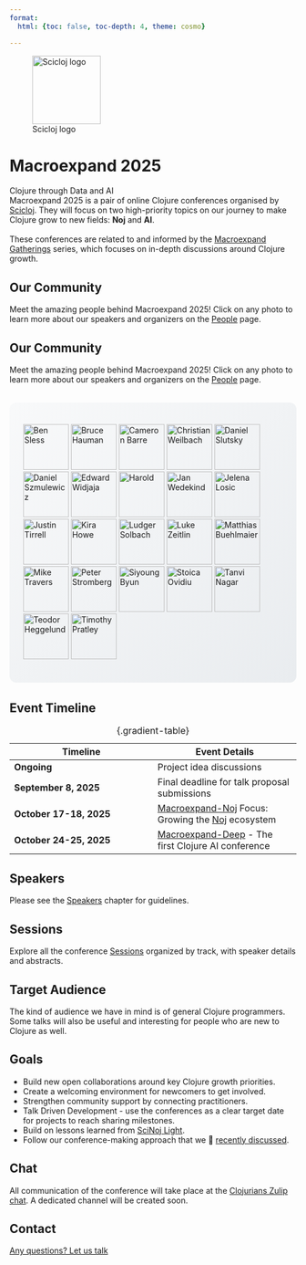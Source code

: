 ```yaml
---
format:
  html: {toc: false, toc-depth: 4, theme: cosmo}

---
```

<style></style><style>.printedClojure .sourceCode {
  background-color: transparent;
  border-style: none;
}
</style><style>.clay-limit-image-width .clay-image {max-width: 100%}
.clay-side-by-side .sourceCode {margin: 0}
.clay-side-by-side {margin: 1em 0}
</style>
<script src="index_files/md-default0.js" type="text/javascript"></script><script src="index_files/md-default1.js" type="text/javascript"></script>
![Scicloj logo](images/sci-cloj-logo-transparent.svg){fig-align="center" width="120px"}


```{=html}
<div><style>
.people-gallery {
  display: flex;
  flex-wrap: wrap;
  gap: 8px;
  justify-content: center;
  margin: 2rem 0;
  padding: 1.5rem;
  background: linear-gradient(135deg, #f8f9fa 0%, #e9ecef 100%);
  border-radius: 12px;
}

.small-photo {
  width: 50px !important;
  height: 50px !important;
  border-radius: 50%;
  object-fit: cover;
  transition: transform 0.2s ease;
  border: 2px solid #fff;
  box-shadow: 0 2px 6px rgba(0,0,0,0.1);
}

.small-photo:hover {
  transform: scale(1.15);
}
</style><div class="main-page"><div class="conf-intro"><div class="conf-intro__title-wrapper"><h1 class="conf-intro__title">Macroexpand 2025</h1><div class="conf-intro__subtitle">Clojure through Data and AI</div></div></div><div class="conf-intro__description">Macroexpand 2025 is a pair of online Clojure conferences organised by <a href="https://scicloj.github.io/">Scicloj</a>. They will focus on two high-priority topics on our journey to make Clojure grow to new fields: <strong>Noj</strong> and <strong>AI</strong>.<br /><br />These conferences are related to and informed by the <a href="https://scicloj.github.io/docs/community/groups/macroexpand/">Macroexpand Gatherings</a> series, which focuses on in-depth discussions around Clojure growth.</div></div></div>
```



## Our Community

Meet the amazing people behind Macroexpand 2025! Click on any photo to learn more about our speakers and organizers on the [People](./people.html) page.


## Our Community

Meet the amazing people behind Macroexpand 2025! Click on any photo to learn more about our speakers and organizers on the [People](./people.html) page.

::: {.people-gallery}
[![Ben Sless](images/ben-sless.jpg){width="80px" height="80px" .person-photo}](./people.html#ben-sless)
[![Bruce Hauman](images/bruce-hauman.jpeg){width="80px" height="80px" .person-photo}](./people.html#bruce-hauman)
[![Cameron Barre](images/cameron-barre.jpeg){width="80px" height="80px" .person-photo}](./people.html#cameron-barre)
[![Christian Weilbach](images/christian-weilbach.jpg){width="80px" height="80px" .person-photo}](./people.html#christian-weilbach)
[![Daniel Slutsky](images/daniel-slutsky.jpeg){width="80px" height="80px" .person-photo}](./people.html#daniel-slutsky)
[![Daniel Szmulewicz](images/daniel-szmulewicz.jpg){width="80px" height="80px" .person-photo}](./people.html#daniel-szmulewicz)
[![Edward Widjaja](images/edward-widjaja.jpg){width="80px" height="80px" .person-photo}](./people.html#edward-widjaja)
[![Harold](images/harold.jpeg){width="80px" height="80px" .person-photo}](./people.html#harold)
[![Jan Wedekind](images/jan-wedekind.png){width="80px" height="80px" .person-photo}](./people.html#jan-wedekind)
[![Jelena Losic](images/jelena-losic.jpeg){width="80px" height="80px" .person-photo}](./people.html#jelena-losic)
[![Justin Tirrell](images/justin-tirrell.jpeg){width="80px" height="80px" .person-photo}](./people.html#justin-tirrell)
[![Kira Howe](images/kira-howe.jpeg){width="80px" height="80px" .person-photo}](./people.html#kira-howe)
[![Ludger Solbach](images/ludger-solbach.jpg){width="80px" height="80px" .person-photo}](./people.html#ludger-solbach)
[![Luke Zeitlin](images/luke-zeitlin.jpg){width="80px" height="80px" .person-photo}](./people.html#luke-zeitlin)
[![Matthias Buehlmaier](images/matthias-buehlmaier.jpg){width="80px" height="80px" .person-photo}](./people.html#matthias-buehlmaier)
[![Mike Travers](images/mike-travers.jpg){width="80px" height="80px" .person-photo}](./people.html#mike-travers)
[![Peter Stromberg](images/peter-stromberg.jpg){width="80px" height="80px" .person-photo}](./people.html#peter-stromberg)
[![Siyoung Byun](images/siyoung-byun.jpg){width="80px" height="80px" .person-photo}](./people.html#siyoung-byun)
[![Stoica Ovidiu](images/stoica-ovidiu.png){width="80px" height="80px" .person-photo}](./people.html#stoica-ovidiu)
[![Tanvi Nagar](images/tanvi-nagar.jpg){width="80px" height="80px" .person-photo}](./people.html#tanvi-nagar)
[![Teodor Heggelund](images/teodor-heggelund.jpg){width="80px" height="80px" .person-photo}](./people.html#teodor-heggelund)
[![Timothy Pratley](images/timothy-pratley.jpg){width="80px" height="80px" .person-photo}](./people.html#timothy-pratley)
:::




## Event Timeline

| **Timeline** | **Event Details** |
  |--|--|
  | **Ongoing** | Project idea discussions |
  | **September 8, 2025** | Final deadline for talk proposal submissions |
  | **October 17-18, 2025** | [Macroexpand-Noj](./macroexpand_noj.html) Focus: Growing the [Noj](https://scicloj.github.io/noj/) ecosystem |
  | **October 24-25, 2025** | [Macroexpand-Deep](./macroexpand_deep.html) - The first Clojure AI conference |
  
  : {.gradient-table}


## Speakers

Please see the [Speakers](./speakers.html) chapter for guidelines.


## Sessions

Explore all the conference [Sessions](./sessions.html) organized by track, with speaker details and abstracts.


## Target Audience

The kind of audience we have in mind is of general Clojure programmers. Some talks will also be useful and interesting for people who are new to Clojure as well.


## Goals

* Build new open collaborations around key Clojure growth priorities.
* Create a welcoming environment for newcomers to get involved.
* Strengthen community support by connecting practitioners.
* Talk Driven Development - use the conferences as a clear target date for projects to reach sharing milestones.
* Build on lessons learned from [SciNoj Light](https://scicloj.github.io/scinoj-light-1/).
* Follow our conference-making approach that we 🎥 [recently discussed](https://www.youtube.com/watch?v=n6ICeRyXHsI).


## Chat

All communication of the conference will take place at the [Clojurians Zulip chat](https://scicloj.github.io/docs/community/chat/). A dedicated channel will be created soon.


## Contact

[Any questions? Let us talk](https://scicloj.github.io/docs/community/contact/){class="btn btn-gradient" target="_blank"}